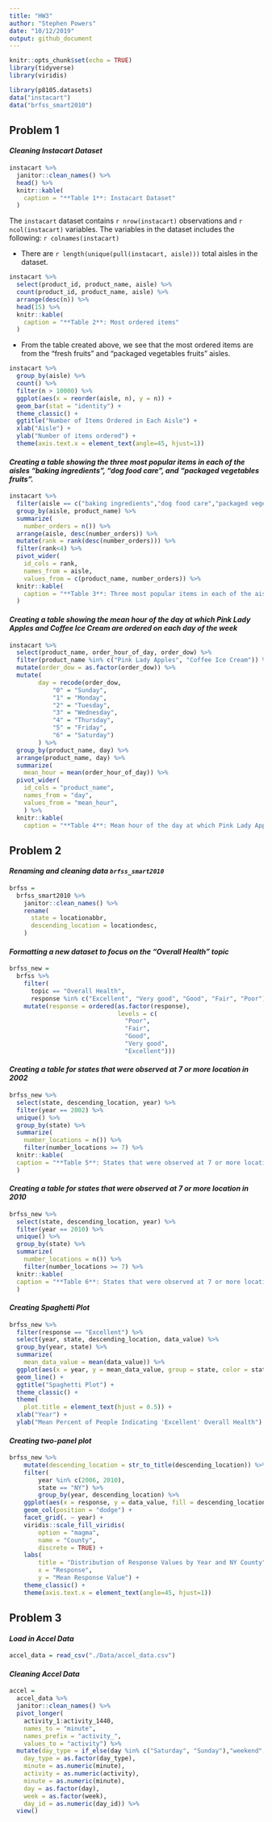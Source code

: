 ```yaml
---
title: "HW3"
author: "Stephen Powers"
date: "10/12/2019"
output: github_document
---
```


```r
knitr::opts_chunk$set(echo = TRUE)
library(tidyverse)
library(viridis)
```


```r
library(p8105.datasets)
data("instacart")
data("brfss_smart2010")
```

## Problem 1

#### *Cleaning Instacart Dataset*

```r
instacart %>% 
  janitor::clean_names() %>% 
  head() %>% 
  knitr::kable(
    caption = "**Table 1**: Instacart Dataset"
  )
```

The `instacart` dataset contains `r nrow(instacart)` observations and `r ncol(instacart)` variables. The variables in the dataset includes the following: `r colnames(instacart)`

* There are `r length(unique(pull(instacart, aisle)))` total aisles in the dataset. 

```r
instacart %>% 
  select(product_id, product_name, aisle) %>% 
  count(product_id, product_name, aisle) %>% 
  arrange(desc(n)) %>% 
  head(15) %>% 
  knitr::kable(
    caption = "**Table 2**: Most ordered items"
  )
```

* From the table created above, we see that the most ordered items are from the "fresh fruits" and "packaged vegetables fruits" aisles. 


```r
instacart %>% 
  group_by(aisle) %>% 
  count() %>% 
  filter(n > 10000) %>% 
  ggplot(aes(x = reorder(aisle, n), y = n)) +
  geom_bar(stat = "identity") +
  theme_classic() +
  ggtitle("Number of Items Ordered in Each Aisle") +
  xlab("Aisle") +
  ylab("Number of items ordered") +
  theme(axis.text.x = element_text(angle=45, hjust=1))
```

#### *Creating a table showing the three most popular items in each of the aisles “baking ingredients”, “dog food care”, and “packaged vegetables fruits”.*

```r
instacart %>% 
  filter(aisle == c("baking ingredients","dog food care","packaged vegetables fruits")) %>%
  group_by(aisle, product_name) %>% 
  summarize(
    number_orders = n()) %>% 
  arrange(aisle, desc(number_orders)) %>% 
  mutate(rank = rank(desc(number_orders))) %>% 
  filter(rank<4) %>% 
  pivot_wider(
    id_cols = rank,
    names_from = aisle,
    values_from = c(product_name, number_orders)) %>% 
  knitr::kable(
    caption = "**Table 3**: Three most popular items in each of the aisles baking ingredients, dog food care, and packaged vegetables fruits"
  )
```

#### *Creating a table showing the mean hour of the day at which Pink Lady Apples and Coffee Ice Cream are ordered on each day of the week*

```r
instacart %>% 
  select(product_name, order_hour_of_day, order_dow) %>% 
  filter(product_name %in% c("Pink Lady Apples", "Coffee Ice Cream")) %>% 
  mutate(order_dow = as.factor(order_dow)) %>% 
  mutate(
        day = recode(order_dow,
            "0" = "Sunday",
            "1" = "Monday",
            "2" = "Tuesday",
            "3" = "Wednesday",
            "4" = "Thursday",
            "5" = "Friday",
            "6" = "Saturday")
        ) %>% 
  group_by(product_name, day) %>% 
  arrange(product_name, day) %>% 
  summarize(
    mean_hour = mean(order_hour_of_day)) %>% 
  pivot_wider(
    id_cols = "product_name",
    names_from = "day",
    values_from = "mean_hour",
    ) %>% 
  knitr::kable(
    caption = "**Table 4**: Mean hour of the day at which Pink Lady Apples and Coffee Ice Cream are ordered")
```


## Problem 2

#### *Renaming and cleaning data `brfss_smart2010`*

```r
brfss =
  brfss_smart2010 %>% 
    janitor::clean_names() %>% 
    rename(
      state = locationabbr,
      descending_location = locationdesc,
    )
```

#### *Formatting a new dataset to focus on the “Overall Health” topic*

```r
brfss_new = 
  brfss %>% 
    filter(
      topic == "Overall Health",
      response %in% c("Excellent", "Very good", "Good", "Fair", "Poor")) %>%
    mutate(response = ordered(as.factor(response),
                              levels = c(
                                "Poor", 
                                "Fair", 
                                "Good", 
                                "Very good", 
                                "Excellent")))
```


#### *Creating a table for states that were observed at 7 or more location in 2002*

```r
brfss_new %>% 
  select(state, descending_location, year) %>% 
  filter(year == 2002) %>% 
  unique() %>%
  group_by(state) %>%
  summarize(
    number_locations = n()) %>% 
    filter(number_locations >= 7) %>% 
  knitr::kable(
  caption = "**Table 5**: States that were observed at 7 or more locations (year =2002)"
  )
```

#### *Creating a table for states that were observed at 7 or more location in 2010*

```r
brfss_new %>% 
  select(state, descending_location, year) %>% 
  filter(year == 2010) %>% 
  unique() %>%
  group_by(state) %>%
  summarize(
    number_locations = n()) %>% 
    filter(number_locations >= 7) %>% 
  knitr::kable(
  caption = "**Table 6**: States that were observed at 7 or more locations (year = 2010)"
  )
```

#### *Creating Spaghetti Plot*

```r
brfss_new %>% 
  filter(response == "Excellent") %>% 
  select(year, state, descending_location, data_value) %>%
  group_by(year, state) %>%
  summarize(
    mean_data_value = mean(data_value)) %>% 
  ggplot(aes(x = year, y = mean_data_value, group = state, color = state)) +
  geom_line() +
  ggtitle("Spaghetti Plot") +
  theme_classic() +
  theme(
    plot.title = element_text(hjust = 0.5)) +
  xlab("Year") +
  ylab("Mean Percent of People Indicating 'Excellent' Overall Health")
```

#### *Creating two-panel plot*

```r
brfss_new %>% 
    mutate(descending_location = str_to_title(descending_location)) %>% 
    filter(
        year %in% c(2006, 2010),
        state == "NY") %>% 
        group_by(year, descending_location) %>%
    ggplot(aes(x = response, y = data_value, fill = descending_location)) + 
    geom_col(position = "dodge") + 
    facet_grid(. ~ year) +
    viridis::scale_fill_viridis(
        option = "magma",
        name = "County",
        discrete = TRUE) +
    labs(
        title = "Distribution of Response Values by Year and NY County",
        x = "Response",
        y = "Mean Response Value") +
    theme_classic() +
    theme(axis.text.x = element_text(angle=45, hjust=1))
```


## Problem 3

#### *Load in Accel Data*
```r
accel_data = read_csv("./Data/accel_data.csv")
```

#### *Cleaning Accel Data*

```r
accel = 
  accel_data %>% 
  janitor::clean_names() %>% 
  pivot_longer(
    activity_1:activity_1440,
    names_to = "minute",
    names_prefix = "activity_",
    values_to = "activity") %>% 
  mutate(day_type = if_else(day %in% c("Saturday", "Sunday"),"weekend", "weekday"),
    day_type = as.factor(day_type),
    minute = as.numeric(minute),
    activity = as.numeric(activity), 
    minute = as.numeric(minute),
    day = as.factor(day), 
    week = as.factor(week),
    day_id = as.numeric(day_id)) %>% 
  view()
```

